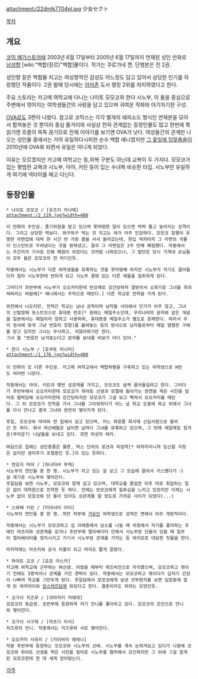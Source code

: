 attachment:/22dmlk7704pl.jpg
少女セクト

[[목차]]
== 개요 ==

[[코믹 메가스토어]]에 2003년 6월 17일부터 2005년 6월 17일까지 연재된 성인 만화로 [[남성향]] [wiki:"백합(장르)"백합]물이다. 작가는 쿠로가네 켄. 단행본은 전 2권. 

성인향 짙은 백합물 치고는 여성향적인 감성도 어느정도 담고 있어서 상당한 인기를 자랑했던 작품이다. 2권 발매 당시에는 [[아마존]] 도서 랭킹 2위를 차지하였다고 한다. 

주요 스토리는 카고메 여학교에 다니는 나이토 모모코와 한다 시노부, 이 둘을 중심으로 주변에서 엮어지는 여학생들간의 사랑을 담고 있으며 귀여운 작화와 아기자기한 구성.

[[OVA]]로도 3편이 나왔다. 참고로 코믹스는 각각 별개의 에피소드 형식인 연재분을 모아서 합쳐놓은 것 뿐이라 중심 줄거리와 사실상 전혀 관계없는 등장인물도 많고 한번에 쭉 읽기엔 흐름이 뚝뚝 끊기므로 전체 이야기를 보기엔 OVA가 낫다. 여성들간의 관계만 나오는 성인물 중에서는 거의 유일하다시피한 순수 백합 애니였지만 [[그 꽃잎에 입맞춤을]]이 2010년에 OVA화 되면서 유일은 아니게 되었다.

이유는 모르겠지만 카고메 여학교는 동,하복 구분도 아닌데 교복이 두 가지다. 모모코가 입는 평범한 교복과 시노부, 마야, 키린 등이 입는 수녀복 비슷한 타입. 시노부만 유일하게 여기에 넥타이를 매고 다닌다.  


== 등장인물 ==
 * 나이토 모모코 / [유즈키 카나메]
 attachment:/2_119.jpg?width=400

 이 만화의 주인공. 풍기위원을 맡고 있으며 못마땅한 일이 있으면 딱딱 물고 늘어지는 성격이다. 그리고 상당한 먹보다. 와구와구 먹는 것 치고는 혀가 아주 민감하다. 모모코 일행이 유명한 라면집에 대략 한 시간 반 가량 줄을 서서 들어갔는데, 한입 먹자마자 그 라면의 국물이 인스턴트로 우려냈다는 것을 밝혀냈고, 결국 그 라면집은 2주 만에 폐점했다. 작중에서는 주간지의 기사로 인해 폐점이 되었다는 것처럼 나와있으나, 그 발단은 당시 가게내 손님들이 모두 들은 모모코의 한 마디인듯. 

 작중에서는 시노부가 다른 여학생들을 유혹하는 것을 못마땅해 하지만 시노부가 자기도 끌어들이자 점차 시노부한테 반하게 되고 시노부 곁에 있는 다른 애들을 질투하게 된다.

 그러다가 후반부에 시노부가 오오카미한테 반강제로 강간당하자 열받아서 소화기로 그녀를 후려쳐버리는 바람에[* 애니에서는 주먹으로 때린다.] 다른 학교로 전학을 가게 된다.
 
 외전에서 나오지만, 전학간 학교는 남녀 공학이며 남자들 사이에서 인기가 아주 많고, 그녀의 신발장에 포스트잇으로 휴대폰 번호[* 원래는 메일주소인데, 우리나라의 문자와 같은 개념을 일본에서는 메일이라 칭하고 사용하며, 휴대폰용 메일주소가 별도로 존재한다. 따라서 우리 정서에 맞게 그냥 번호라 칭함]를 붙여놓는 등의 방식으로 남자들로부터 매일 열렬한 구애를 받고 있지만 그녀는 무시하고, 귀찮아하기만 한다.
 그녀 왈 "번호만 남겨놓는다고 문자를 보내줄 바보가 어디 있어."

 * 한다 시노부 / [호쿠토 미나미]
 attachment:/1_176.jpg?width=400
 
 이 만화의 또 다른 주인공. 카고메 여학교에서 백합하렘을 구축하고 있는 여학생으로 H씬도 여러번 나온다.

 작중에서는 마야, 키린과 몇번 성관계를 가지고, 모모코도 슬쩍 끌어들일려고 한다. 그러다가 후반부에서 오오카미한테 모모코가 하야토 선생과 모텔에 들어가는 장면을 찍은 사진을 빌미로 협박당해 오오카미한테 강간당하지만 모모코가 그걸 보고 빡쳐서 오오카미를 때린다. 그 뒤 모모코가 전학을 가서 그녀를 그리워하다가 어느 날 하교 도중에 육교 위에서 그녀를 다시 만나고 결국 그녀와 완전히 맺어지게 된다.

 후일, 모모코와 마야와 한 집에서 살고 있으며, 어느 화장품 회사에 신입사원으로 들어간 듯 하다. 회사 여선배들은 날이면 날마다 그녀를 유혹하고 있으며, 그 탓에 매일매일 힘겨운(부러운?) 나날들을 보내고 있다. 과연 마성의 여자.
 
 여담으로 집에는 성인용품은 물론, 박스 단위의 로션과 피임약[* 여자끼리니까 임신할 걱정은 없지만 생리주기 조절용인 듯.]이 있는 듯하다.

 * 엔죠지 마야 / [하나타바 부케]
 시노부의 연인들 중 한 명. 시노부가 자고 있는 걸 보고 그 모습에 끌려서 키스했다가 그걸 계기로 시노부와 맺어진다.
 후일담을 보면 시노부, 모모코와 함께 살고 있으며, 대학교를 졸업한 이후 따로 취업하는 일은 없이 대학원으로 진학한 듯 하다. 전에는 모모코에게 질투심을 느끼고 있었지만 이제는 시노부 없이 모모코와 단 둘이 있어도 성관계를 할 정도로 가까운 사이가 되었다(...)

 * 스와베 키린 / [미야시타 아이]
 시노부의 연인들 중 한 명. 까만 피부에 [[거유]]인 여학생으로 성적인 면에서 아주 개방적이다.

 작중에서는 시노부가 모모코하고 집 아래층에서 담소를 나눌 때 위층에서 자기를 좋아하는 후배인 마츠리와 성관계를 갖거나 후반부에 엘리베이터 안에서 시노부랑 단둘이 있을 때 일부러 엘리베이터를 정지시키고 거기서 시노부랑 관계를 가지는 등 여러모로 대담한 짓들을 한다.

 마지막에는 마츠리와 공식 커플이 되고 머리도 짧게 잘랐다.

 * 하야토 교코 / [호죠 아스카]
 카고메 여학교에 근무하는 여선생. 어렸을 때부터 레즈비언으로 자각했으며, 모모코하고 엮이기 전에도 3명씩이나 관계를 가진 경력이 있다. 작중에서는 모모코하고 엮이다가 갑자기 건강이 나빠져 학교를 그만두게 된다. 후일담에서 모모코에게 보낸 안부편지를 보면 입원중에 알게 된 여자아이와 [[암스테르담]]에 와있다고 한다. 결혼이라도 하려는 모양인듯.

 * 코가이 치즈루 / [야마자키 카에데]
 모모코의 동급생. 초반부에 등장하며 자기 언니를 좋아하고 있다. 모모코의 조언으로 언니와 맺어진다.

 * 코가이 시구레 / [마츠다 리사]
 치즈루의 언니. 작중에서는 치즈루와 서로 맺어진다.

 * 오오카미 사유리 / [카이바라 에레나]
 작중 후반부에 등장하는 모모코와 시노부의 선배. 시노부를 계속 눈여겨보고 있다가 나중에 모모코와 하야토 선생을 찍은 사진을 빌미로 시노부를 협박해서 강간하지만 그 뒤에 그걸 알게된 모모코한테 한 대 세게 얻어맞는다.
 
[[각주]]
